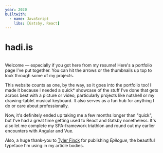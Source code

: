 ```yaml
---
year: 2020
builtwith:
  - name: JavaScript
    libs: [Gatsby, React]
---
```


# hadi.is

<Image n="sitehome" float="right" marginLeft="1em" />

Welcome — especially if you got here from my resume! Here's a portfolio page I've put together. You can hit
the arrows or the thumbnails up top to look through some of my projects.

This website counts as one, by the way, so it goes into the portfolio too! I made it because I needed a
quick\* showcase of the stuff I've done that gets across best with a picture or video, particularly projects
like <ArticleLink n="nutshell">nutshell</ArticleLink> or my <ArticleLink n="wacomophone">drawing-tablet
musical keyboard</ArticleLink>. It also serves as a fun hub for anything I do or care about professionally.

Now, it's definitely ended up taking me a few months longer than "quick", but I've had a great time
getting used to React and Gatsby nonetheless. It's also let me complete my SPA-framework triathlon
and round out my earlier encounters with <ArticleLink n="booksy">Angular</ArticleLink> and
<ArticleLink n="lebnxyz">Vue</ArticleLink>.

Also, a huge thank-you to [Tyler Finck](https://tylerfinck.com) for publishing *Epilogue*,
the beautiful typeface I'm using in my article bodies.
